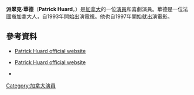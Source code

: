 {{Infobox person
| name                      = Patrick Huard    
| caption                   =  
| birth_name                = 
| birth_date                = {{birth date and age|1969|01|2}}
| birth_place               = 加拿大[[魁北克|魁北克]][[蒙特婁|蒙特婁]]
| nationality               = 加拿大
| other_names               = 
| years_active              = 1997–現在
| spouse                    = 
| partner                   = 
| children                  = 2
}}
'''派翠克·華德'''（'''Patrick Huard'''，{{bd|1969年|1月2日}}）是[[加拿大|加拿大]]的一位[[演員|演員]]和喜劇演員。華德是一位法國裔加拿大人，自1993年開始出演電視。他也自1997年開始就出演電影。
==參考資料==
* {{en icon}} [http://www.patrickhuard.net/en/actualites.php Patrick Huard official website] {{Wayback|url=http://www.patrickhuard.net/en/actualites.php |date=20160303191749 }}
* {{fr icon}} [http://www.patrickhuard.net Patrick Huard official website] {{Wayback|url=http://www.patrickhuard.net/ |date=20201024232134 }}
* {{IMDb name|id=0399088}}
[[Category:加拿大演員|Category:加拿大演員]]